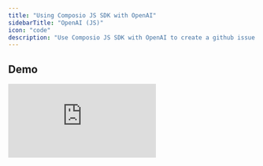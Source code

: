 ```yaml
---
title: "Using Composio JS SDK with OpenAI"
sidebarTitle: "OpenAI (JS)"
icon: "code"
description: "Use Composio JS SDK with OpenAI to create a github issue creation agent"
---
```


## Demo

 <iframe
    src="https://codesandbox.io/p/devbox/test-wnktj6?embed=1&file=%2Findex.mjs&showConsole=true"
    frameBorder="0"
    title="Direct Action Execution"
    allow="clipboard-write"
    webkitallowfullscreen="true"
    mozallowfullscreen="true"
    allowfullscreen
    style={{
    width: '100%',
    height: '500px',
    border: '3px solid #5E43CE',
    borderRadius: '10px',
    }}/>
<Steps>
<Step title="Get Composio API Key">
Follow this [Get API Key](/faq/api_key/api_key/) to get your Composio API Key
</Step>
<Step title="Install Dependencies">
<CodeGroup>
      ```bash Install dependencies
npm install composio-core openai 
yarn add composio-core openai 
pnpm add composio-core openai
      ```
    </CodeGroup>
</Step>

<Step title="Define method to let user connect their GitHub account">

 <CodeGroup>
      ```typescript index.mjs
import { OpenAI } from "openai";
import { OpenAIToolSet } from "composio-core";

const COMPOSIO_API_KEY = "<your-composio-api-key>"
const OPEN_AI_API_KEY = "<your-openai-api-key>"
const toolset = new OpenAIToolSet({apiKey: COMPOSIO_API_KEY,});

const appName = 'github';

async function setupUserConnectionIfNotExists(entityId) {
        const entity = toolset.client.getEntity(entityId);
        const connection = await entity.getConnection(appName);

        if (!connection) {
            const connection = await entity.initiateConnection(appName);
            console.log("Log in via: ", connection.redirectUrl);
            return connection.waitUntilActive(60);
        }

        return connection;
}
      ```
    </CodeGroup>

Learn more about entities [here](../../patterns/Auth/connected_account)

</Step>

<Step title="Setup Agent with OpenAI">

<CodeGroup>
      ```typescript index.mjs
async function executeAgent(repo,entityName="default") {
        const entity = toolset.client.getEntity(entityName)
        await setupUserConnectionIfNotExists(entity.id);

        const tools = await toolset.getTools({ actions: ["github_issues_create"] }, entity.id);
        const instruction = `Make an issue with sample title in the repo - ${repo}`

        const client = new OpenAI({ apiKey: OPEN_AI_API_KEY })
        const response = await client.chat.completions.create({
            model: "gpt-4-turbo",
            messages: [{
                role: "user",
                content: instruction,
            }],
            tools: tools,
            tool_choice: "auto",
        })

        console.log(response.choices[0].message.tool_calls);
        await toolset.handleToolCall(response, entity.id);
}

      ```
    </CodeGroup>

</Step>

<Step title="Invoke Your Agent">

<CodeGroup>
      ```typescript  index.mjs
      executeAgent("himanshu-dixit/custom-repo-breaking")
      ```
    </CodeGroup>

Tada 🎉! It was this simple to create a powerful Agent with Composio and OpenAI.
</Step>

<Step title="Complete code snippet">
View the full snippet [here](https://github.com/composiohq/composio/tree/master/js/examples/openai/sample.mjs)
</Step>
</Steps>


